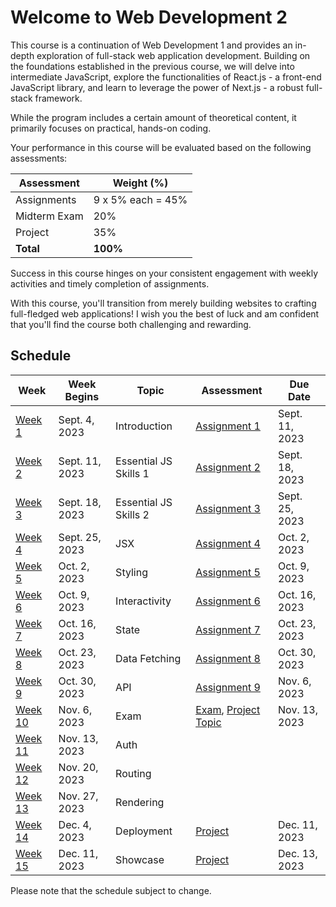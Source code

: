 # Welcome to Web Development 2

This course is a continuation of Web Development 1 and provides an in-depth exploration of full-stack web application development. Building on the foundations established in the previous course, we will delve into intermediate JavaScript, explore the functionalities of React.js - a front-end JavaScript library, and learn to leverage the power of Next.js - a robust full-stack framework.

While the program includes a certain amount of theoretical content, it primarily focuses on practical, hands-on coding.

Your performance in this course will be evaluated based on the following assessments:

| Assessment   | Weight (%)        |
| ------------ | ----------------- |
| Assignments  | 9 x 5% each = 45% |
| Midterm Exam | 20%               |
| Project      | 35%               |
| **Total**    | **100%**          |

Success in this course hinges on your consistent engagement with weekly activities and timely completion of assignments.

With this course, you'll transition from merely building websites to crafting full-fledged web applications!
I wish you the best of luck and am confident that you'll find the course both challenging and rewarding.

## Schedule

| Week               | Week Begins    | Topic                 | Assessment                                             | Due Date       |
| ------------------ | -------------- | --------------------- | ------------------------------------------------------ | -------------- |
| [Week 1](/week1)   | Sept. 4, 2023  | Introduction          | [Assignment 1](/week1/assignment)                      | Sept. 11, 2023 |
| [Week 2](/week2)   | Sept. 11, 2023 | Essential JS Skills 1 | [Assignment 2](/week2/assignment)                      | Sept. 18, 2023 |
| [Week 3](/week3)   | Sept. 18, 2023 | Essential JS Skills 2 | [Assignment 3](/week3/assignment)                      | Sept. 25, 2023 |
| [Week 4](/week4)   | Sept. 25, 2023 | JSX                   | [Assignment 4](/week4/assignment)                      | Oct. 2, 2023   |
| [Week 5](/week5)   | Oct. 2, 2023   | Styling               | [Assignment 5](/week5/assignment)                      | Oct. 9, 2023   |
| [Week 6](/week6)   | Oct. 9, 2023   | Interactivity         | [Assignment 6](/week6/assignment)                      | Oct. 16, 2023  |
| [Week 7](/week7)   | Oct. 16, 2023  | State                 | [Assignment 7](/week7/assignment)                      | Oct. 23, 2023  |
| [Week 8](/week8)   | Oct. 23, 2023  | Data Fetching         | [Assignment 8](/week8/assignment)                      | Oct. 30, 2023  |
| [Week 9](/week9)   | Oct. 30, 2023  | API                   | [Assignment 9](/week9/assignment)                      | Nov. 6, 2023   |
| [Week 10](/week10) | Nov. 6, 2023   | Exam                  | [Exam](/week10/exam), [Project Topic](/week10/project) | Nov. 13, 2023  |
| [Week 11](/week11) | Nov. 13, 2023  | Auth                  |                                                        |                |
| [Week 12](/week12) | Nov. 20, 2023  | Routing               |                                                        |                |
| [Week 13](/week13) | Nov. 27, 2023  | Rendering             |                                                        |                |
| [Week 14](/week14) | Dec. 4, 2023   | Deployment            | [Project](/week14/project)                             | Dec. 11, 2023  |
| [Week 15](/week15) | Dec. 11, 2023  | Showcase              | [Project](/week15/project)                             | Dec. 13, 2023  |

Please note that the schedule subject to change.
